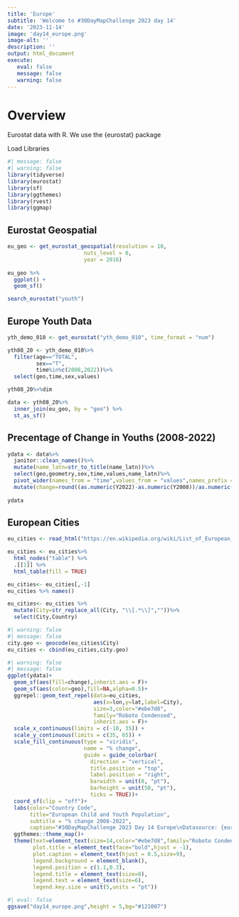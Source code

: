 ```yaml
---
title: 'Europe'
subtitle: 'Welcome to #30DayMapChallenge 2023 day 14'
date: '2023-11-14'
image: 'day14_europe.png'
image-alt: ''
description: ''
output: html_document
execute: 
   eval: false
   message: false
   warning: false
---
```



# Overview

Eurostat data with R. We use the {eurostat} package


Load Libraries
```r
#| message: false
#| warning: false
library(tidyverse)
library(eurostat)
library(sf)
library(ggthemes)
library(rvest)
library(ggmap)
```

## Eurostat Geospatial

```r
eu_geo <- get_eurostat_geospatial(resolution = 10, 
                        nuts_level = 0, 
                        year = 2016) 
  
eu_geo %>%
  ggplot() +
  geom_sf()
```
```r
search_eurostat("youth")
```
## Europe Youth Data

```r
yth_demo_010 <- get_eurostat("yth_demo_010", time_format = "num")
```

```r
yth08_20 <- yth_demo_010%>%
  filter(age=="TOTAL",
         sex=="T",
         time%in%c(2008,2022))%>%
  select(geo,time,sex,values)
```

```r
yth08_20%>%dim
```



```r
data <- yth08_20%>% 
  inner_join(eu_geo, by = "geo") %>% 
  st_as_sf()
```

## Precentage of Change in Youths (2008-2022)

```r
ydata <- data%>%
  janitor::clean_names()%>%
  mutate(name_latn=str_to_title(name_latn))%>%
  select(geo,geometry,sex,time,values,name_latn)%>%
  pivot_wider(names_from = "time",values_from = "values",names_prefix = "Y")%>%
  mutate(change=round((as.numeric(Y2022)-as.numeric(Y2008))/as.numeric(Y2008),3)) 
  
ydata
```

## European Cities

```r

eu_cities <- read_html("https://en.wikipedia.org/wiki/List_of_European_cities_by_population_within_city_limits")

eu_cities <- eu_cities%>%
  html_nodes("table") %>%
  .[[1]] %>%
  html_table(fill = TRUE)

eu_cities<- eu_cities[,-1]
eu_cities %>% names()
```
```r
eu_cities<- eu_cities %>% 
  mutate(City=str_replace_all(City, "\\[.*\\]",""))%>%
  select(City,Country)
```



```r
#| warning: false
#| message: false
city.geo <- geocode(eu_cities$City)
eu_cities <- cbind(eu_cities,city.geo)
```




```r
#| warning: false
#| message: false
ggplot(ydata)+
  geom_sf(aes(fill=change),inherit.aes = F)+
  geom_sf(aes(color=geo),fill=NA,alpha=0.5)+
  ggrepel::geom_text_repel(data=eu_cities,
                           aes(x=lon,y=lat,label=City),
                           size=3,color="#ebe7d8",
                           family="Roboto Condensed",
                           inherit.aes = F)+
  scale_x_continuous(limits = c(-10, 35)) +
  scale_y_continuous(limits = c(35, 65)) +
  scale_fill_continuous(type = "viridis",
                        name = "% change",
                        guide = guide_colorbar(
                          direction = "vertical", 
                          title.position = "top",
                          label.position = "right", 
                          barwidth = unit(8, "pt"),  
                          barheight = unit(50, "pt"), 
                          ticks = TRUE))+
  coord_sf(clip = "off")+
  labs(color="Country Code",
       title="European Child and Youth Population",
       subtitle = "% change 2008-2022",
       caption="#30DayMapChallenge 2023 Day 14 Europe\nDatasource: {eurostat} & Wikipedia | Map: @fgazzelloni")+
  ggthemes::theme_map()+
  theme(text=element_text(size=14,color="#ebe7d8",family="Roboto Condensed"),
        plot.title = element_text(face="bold",hjust = -1),
        plot.caption = element_text(hjust = 0.5,size=9),
        legend.background = element_blank(),
        legend.position = c(1.1,0.3),
        legend.title = element_text(size=8),
        legend.text = element_text(size=6),
        legend.key.size = unit(5,units = "pt"))
```


```r
#| eval: false
ggsave("day14_europe.png",height = 5,bg="#121007")
```

